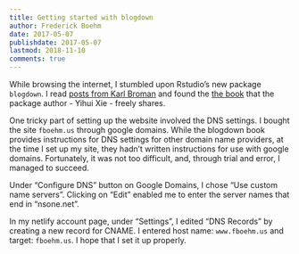 ```yaml
---
title: Getting started with blogdown
author: Frederick Boehm
date: 2017-05-07
publishdate: 2017-05-07
lastmod: 2018-11-10
comments: true
---
```


While browsing the internet, I stumbled upon Rstudio's new package `blogdown`. I read [posts from Karl Broman](http://kbroman.org/blog/) and found the [the book](https://bookdown.org/yihui/blogdown/) that the package author - Yihui Xie - freely shares.

One tricky part of setting up the website involved the DNS settings. I bought the site `fboehm.us` through google domains. While the blogdown book provides instructions for DNS settings for other domain name providers, at the time I set up my site, they hadn't written instructions for use with google domains. Fortunately, it was not too difficult, and, through trial and error, I managed to succeed. 

Under "Configure DNS" button on Google Domains, I chose "Use custom name servers". Clicking on "Edit" enabled me to enter the server names that end in "nsone.net".

In my netlify account page, under "Settings", I edited "DNS Records" by creating a new record for CNAME. I entered host name: `www.fboehm.us` and target: `fboehm.us`. I hope that I set it up properly.



